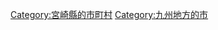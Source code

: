 {{Commonscat|Hyuga, Miyazaki}}
{{Catmore}}

{{DEFAULTSORT:Hyuga-shi}}
[[Category:宮崎縣的市町村|Category:宮崎縣的市町村]]
[[Category:九州地方的市|Category:九州地方的市]]
